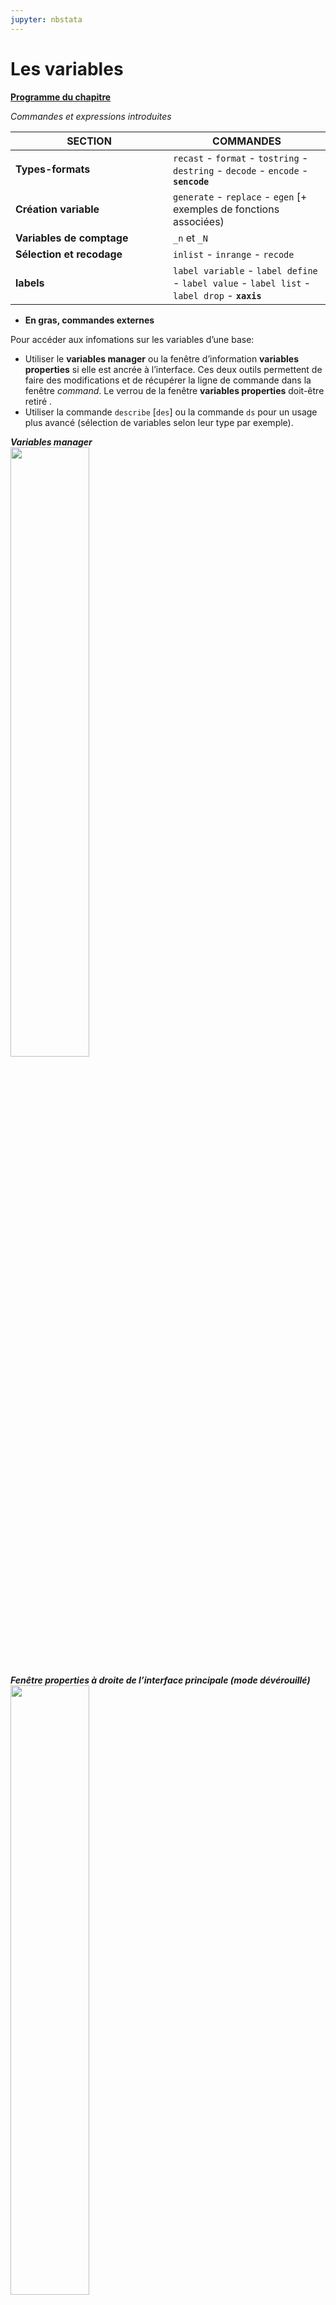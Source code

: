 ```yaml
---
jupyter: nbstata
---
```



# **Les variables**

[**Programme du chapitre**](https://mthevenin.github.io/stata_programmation/programme5.do)

*Commandes et expressions introduites*

SECTION                    | COMMANDES
-------------              | -------------
**Types-formats**          | `recast` - `format` - `tostring` - `destring` - `decode` - `encode` - **`sencode`**
**Création variable**      | `generate` - `replace` - `egen` [+ exemples de fonctions associées)
**Variables de comptage**  | `_n` et `_N`
**Sélection et recodage**  | `inlist` - `inrange` - `recode`
**labels**                 | `label variable` - `label define` - `label value` - `label list` - `label drop` - **`xaxis`**

 * **En gras, commandes externes**

Pour accéder aux infomations sur les variables d'une base:  

* Utiliser le  **variables manager** ou la fenêtre d'information **variables properties** si elle est ancrée à l'interface. Ces deux outils permettent de faire des modifications et de récupérer la ligne de commande dans la fenêtre *command*. Le verrou de la fenêtre **variables properties** doit-être retiré .
* Utiliser la commande `describe` [`des`] ou la commande `ds` pour un usage plus avancé (sélection de variables selon leur type par exemple).   


***Variables manager***   
![](img5/g1.PNG){width=50%}


***Fenêtre properties à droite de l'interface principale (mode dévérouillé)***   
![](img5/g2.PNG){width=50%}

**Commande describe**

```stata
sysuse auto, clear

describe
```


## **Types et format**

### Types

Stata gère tous les  types de variables:  numérique, caractère, date. Un type de variable est un type de stockage.

* Types numériques: *float*, *long*, *double*, *int* et *byte*.
* Types caractère: *str#* et *strL* (très grandes chaînes de caractères). # est la longueur de la chaîne de caractère, elle ne peut pas excéder 2046 pour le type *str*.

Plus d'informations: `help data types`


Modification du type de variable

* Optimisation du poids en mémoire avec `compress`
* Commande **`recast`**  

***Optimisation du poids de la base***


```stata
compress 
```


***Passage de la variable make en str3 avec `recast`***  

En réduisant le type, on va tronquer les chaînes de caractères qui ne garderont que les 3 premières lettres, à manipuler avec prudence donc. Pour cette opération, Stata impose une confirmation avec l'option `force`.

***Variable d'origine***

```stata
des make 
list make in 1/10
```


***Modification du type***

```stata
recast str3 make, force
des make
list make in 1/10
```


###  Format

Il s'agit du format d'affichage des valeurs des variables. Ils peuvent être modifiés sans que le type soit changé (décimales, alignement....).    


Variables numérique:  
- Format *g*: *général* (définition un peu obsure selon moi).
- Format *f*: *fixe*.
- Plusieurs format d'affichage pour les variables de type dates: *%td* (date avec jour-mois-année), *%tm* (mois), *%tq* (trimestre), *%tw* (semaine). Les dates et leur manipulation sont un domaines très riche, et feront l'objet d'une courte présentation en fin de chapite.

On peut changer le format d'affichage avec la commande **`format`**. Si le format est de type général (g), il est préférable de passer à un format de type fixe (f). On peut affecter un même format à une liste de variables.  


**Syntaxe**:

```markdown
format %format varlist
```


**Exemple: changement du nombre de décimales** 

Dans la base *auto*, la variable *gear_ratio* est de format fixe à 2 décimales (%6.2f). Pour supprimer, à l'affichage, les deux décimales:


```stata
list gear_ratio in 1/10
```

```stata
format %6.0f gear_ratio
list gear_ratio in 1/10
```


**Exemple: aligner le nombre décimal reporté avec `summarize` sur le format de la variable**

Avec l'option `format` appliquée à la commande `summarize` on peut automatiquement réduire le nombre de décimales reportées dans l'output 


```stata
sum gear_ratio
sum gear_ratio, d
```

Avec l'option **`format`**

```stata
sum gear_ratio, format
sum gear_ratio, d format
```


## Modification du type

Il est possible de basculer d'un type caractère à un type numérique et inversement

**De numérique à caractère**   

Si la variable numérique n'a pas de label affecté sur les modalités, ou qu'on ne veut pas conserver l'information données par les labels, on peut utiliser la commande `tostring`. On peut créer une nouvelle variable avec l'option `gen()` ou remplacer la variable numérique d'origine avec l'option `replace`.  Une des deux options doit être nécessairement renseignée. 


**Syntaxe**:

```markdown
  tostring [varlist], gen(nom_varlist)
  tostring [varlist], replace
```


Exemple avec la variable *foreign* qui prend les valeurs 0 ou 1 avec les labels "domestic" (0) et "foreign" (1)


```stata
tostring foreign, gen(foreign_str)
des foreign foreign_str

tab foreign foreign_str
```



Si la variable numérique a des labels affectés aux modalités modalités et qu'on souhaite conserver cet information, on utilise la commande **``decode``** 

**Syntaxe**:

```markdown
  decode variable, gen(nom_var)
```


Exemple avec la variable *foreign*  

```stata
capt drop foreign_str

decode foreign, gen(foreign_str)

des foreign foreign_str

tab foreign_str
  
```


**De caractère à numérique**    

Si la variable caractère est a une forme numerique (une suite de nombre comme des années, des âges...), on utilise la commande ```destring```. Lorsqu'il y a des des valeurs manquantes à la variable, on doit uiliser l'option `force`.

**Syntaxe**:

```markdown 
 destring [varlist] , gen(nom_varlist) 
 destring [varlist] , replace [force]
```


Exemple avec la variable *rep78* qui est transformé dans un premier temps en variables caractère avec `tostring` puis de nouveau transformé en format numérique avec `destring`


```stata
tostring rep78, replace
des rep78

destring rep78, replace
des rep78
```


Si la variable caractère n'est pas de forme numérique et que l'on souhaite récupérer les labels sur les modalités, on peut utiliser la commande **`encode`** ou la commande externe **`sencode`** (`net install st0043_2, force`). La seconde permet de remplacer directement la variable d'origine, option particulièrement pratique. Egalement, cette commande permet plus de souplesse sur le codage de la variable (`help sencode` pour plus de détail).  

Avec `encode` ou `sencode` sans l'option `gsort`, le numéro de la modalité suivra l’ordre alphabétique des chaînes de caractère de la variable: si la variable caractère à pour valeur ("Homme", "Femme"), "femme" sera automatiquement codée 1 et "homme" 2.


**Syntaxe**:

```markdown 
encode variable, gen(nom_variable)
```

**Syntaxe**:

```markdown
sencode variable, gen(nom_variable) replace gsort()
```

Exemple avec la variable *foreign_str* (variable caractère créée précédemment à partir de la variable foreign)


```stata
encode foreign_str, gen(foreign2)

tab foreign2
tab foreign2, nolab
```

    
::: callout-warning

#### Type de variable pour les modèles  
Les variables de type caractères ne sont pas acceptées, Stata renvoie alors un message d'erreur avec **no observation**. Si c'est le cas, les commandes `destring` et `encode` vont s'avérer particulièrement utiles. 

:::



## **Création d'une variable**  

### generate - replace

La création d'une nouvelle variable se fait avec la commande `generate` généralement tronquée jusqu'à `gen` (voire `ge` pour les plus radicaux de la troncature de syntaxe).

**Syntaxe**:

```markdown
gen nom_variable=valeur/fonction [expression: if in inlist inrange...]
```

Pour remplacer la valeur variable existante on utilise la commande `replace`. Le nom n'est malheureusement pas tronquable.  

**Syntaxe**:

```markdown
replace nom_variable=valeur/fonction [expression: if in inlist inrange...]
```


* On peut utiliser le préfixe `bysort`
* Pour utiliser une fonction mathématique (log, exp,....)  => `help math_functions`
* Pour afficher la liste complète des fonctions (variables caractères, statistiques, pseudo nombre aléatoire, dates.): `help function`  

**Rappel**: attention  entre l'opérateur d'affectation (`=`) et l'expression conditionnelle (`==`).   

```markdown
gen     x=valeur if y==valeur
replace x=valeur if y==valeur
```

**Création d'une indicatrice (0,1)**    


On peut rapidement générer des indicatrices (0,1) à partir d'une expression conditionnelle:

**Syntaxe**:

```markdown
gen x= expression_conditionnelle
```


Exemple avec la variable *rep78*. On génère la variable *rep2* qui prend la valeur 1 si *rep78*>3, 0 sinon. Comme il y a des valeurs manquantes dans la variable d'origine, on corrige l'information pour l'indicatrice dont les valeurs manquantes ont été automatiquement affectées à la valeur 0.


```stata
gen rep2 = rep78>3
replace rep2 = . if rep78==.
tab rep78 rep2
```



Remarque: Avec la commande `tabulate` on peut créer une série d'indicatrices à partir d'une variable catégorielle avec l'option `gen(nom_variable)`

**Syntaxe**:

```markdown
tab x, gen(nom_variable)
```


Exemple avec la variable *foreign*. Avec `tabulate` on va générer deux indicatrices: *origine1* si *foreign*=0, et *origine2* si *foreign*=1. Un label à la variable est automatiquement créé indiquant la valeur de la variable d'origine. 


```stata
tab foreign, gen(origine)

des origine1 origine2

tab origine1 foreign
tab origine2 foreign
```


### egen  

**`egen`**: extented generate  
**`egenmore`**: package programmé par NJ.Cox qui ajoute des fonctions associée à `egen` [`ssc install egenmore`]. On utilise la commande `egen` une fois le package installé.

Réservé à l'utilisation de fonctions. Pour obtenir la liste `help egen` ou `help egenmore`.   


***Exemple***: on va créer dans un premier la variable *mprice* qui reporte pour chaque observation la moyenne de la variable *price*. Dans un second temps, on va créer la variable *mprice_or*, mais avec le prix moyen des voitures selon leur origine (*foreign*). La fonction utilisée est la fonction **`mean()`**.  


```stata
egen mprice = mean(price)

list  make price mprice in 1/10
```


```stata
bysort foreign: egen mprice_or = mean(price)

list  make price mprice in 1/5
list  make price mprice in 66/70
```


::: callout-warning
#### Les fonctions `sum()` et `total()`

Sans aucune justification, la fonction `sum()` qui permet d'obtenir une somme incrémentale n'est pas associée à `egen` mais à `generate`. En revanche la fonction `total()` est associée à `egen`. Il faut s'en souvenir.

**Exemple**: on veut créer un identifiant numérique (variable *id*) pour chaque voiture (dans la base on a une seule voiture par nom de voiture).


```stata
gen x = 1 
gen id = sum(x)

list id make in 1/5
list id make in 66/70
```


Si on veut reporter le nombre total d'observations dans la base (variable *N*), avec la fonction `total`:

```stata
egen N = total(x)

list id N make in 1/5
list id N make in 66/70
```

:::

On va le voir, ces deux variables qui viennent d'être générées peuvent l'être directement  avec des *variables internes dites de comptage*. 


::: {.callout-tip icon="false"}
## Package gegen (M.Caceres)

- Pour les volumétries dépassant le million d'observations il est fortement conseillé d'utiliser la commande `gegen` associée au package de *Mauricio Caceres* **`gtools`**:
- <https://gtools.readthedocs.io/en/latest/>
- <https://mthevenin.github.io/stata_programmation/speedup/gtools.html>
:::

 
# **Les variables internes de comptage**

Très utile avec des données longitudinales, de durées ou toute base avec des données avec clusters. 

Deux variables de comptage: ```_n``` et ```_N```    


* **`_n`** : renvoie le rang de l'observation  
* **`_N`**:  renvoie le  nombre total d'observations  

**Application**: On veut créer un identifiant sur l'ensemble des observations de la base auto.


```stata
capture drop id

gen id = _n
list make foreign id in 1/10
```

On peut associer `bysort` à la création de ce type de variables, par exemple pour générer un id unique aux personnes composant un ménage.


**lead & lag**  

Par défaut, pour toutes les instructions le rang sélectionné est celui de la ligne de l'observation  `x=x[_n]`  

* Lag(-1):  Sélection du rang inférieur d'une variable x: **$x=x[_n-1]$**. La première observation est une valeur manquante.
* lead(+1): Sélection du rang supérieur d'une variable x: **$x=x[_n-1]$**. La dernière observation est une valeur manquante.


```stata
gen lag_make  = make[_n-1]
gen lead_make = make[_n+1]

list make lag_make lead_make in 1/10
```
 
 
## **Sélection de plusieurs modalités, recodage**

**`inlist`**    
Pour sélectionner plusieurs modalités d'une variable dans une expression conditionnelle `inlist(variable, valeur1, valeur2,..)`.  
Utile si la variable n'est pas de type ordinale.  
Exemple: `gen Y=1 if inlist(X,1,3,6,10)` 
L'expression reste hélas toujours limitée à 10 valeurs pour les variables caractères.  


**`inrange`**  
Pour sélectionner un intervalle dans une expression `inrange(variable, valeur1,valeur2)` avec $valeur1<valeur2$.  
Exemple:  ```gen Y= inrange(X,5,10)``` pour obtenir $Y=1$ si $50\leq x\leq 10$ 0 sinon.  


**`recode`**   
Permet de changer les valeurs d'une variable numérique: 

`recode variable (anciennes_valeurs=nouvelle_valeur) (ancienne_valeurs=nouvelles_valeur).....`  


**Application**: recoder la variable foreign 0=>1 et 1=>2.  


## **Les labels**  

La création et la modification peut se faire directement viala boite de dialogue du **variable manager**.  

**Label des variables**    

**Syntaxe**:

```markdown
label nom_variable "label" 
```

On peut modifier/écraser un label existant

Exemple:

```stata
des foreign
label variable foreign "Origine de la voiture"
des foreign
```

**Label sur les modalités des variables**  

Deux étapes: la création des label et leurs affectation à une ou plusieurs variables. 

**Création du label**: **`label define`**    

**Syntaxe**:

```markdown
label define nom_label val1 "label1" val2 "label2"... [,modify]
```    

Exemple variable binaire (0,1) labélisée "No-Yes" avec comme nom de label NY : `label define NY 0 "non" 1 "oui`    

S'il y a beaucoup de modalités à labelliser, on peut affecter ligne par ligne un label par modalité et utiliser 
l'option `modify` 

**Syntaxe**:

```markdown
label define nom_label 1 "nom1", modify
label define nom_label 2 "nom2", modify
label define nom_label 3 "nom3", modify
label define nom_label 4 "nom2", modify
```

**Affectation du label**: **`label value`**    

**Syntaxe**:

```markdown
label value nom_variable nom_label
```

***Exercice***: créer une variable indicatrice qui regroupe de la variable rep78: 0 si rep78<4 et 1 si rep78>3. Affecter un label à la variable (au choix) et des labels aux modalités (au choix).    

```stata
#| code-fold: true
#| code-summary: "Show the code"

gen rep78b = rep78<4
replace rep78b=. if rep78==.

label define rep78b 0 "1-3 réparations" 1 "Plus de 3 réparations", modify
label value rep78b rep78b
des rep78b
tab rep78 rep78b
```



**Fichiers de labels et multilangue**  

**`label save`**  
On peut générer un fichier (.do) donnant le programme qui génère les labels (existants) d'une base:  commande `label save` (par le menu: data => data utilities => label utilities => *save labels as do file*).    


**multilangue**  
Pour des enquêtes internationales, on peut générer des jeux de labels en plusieurs langues et switcher de l'une à l'autre (exemple MAFE l'Ined).
La commande doit être installée, elle est externe à Stata (`ssc install mlanguage` - auteur  *J.Weesie*).    


::: callout_note
## TODO
Faire un rapide topo sur les variables de type dates